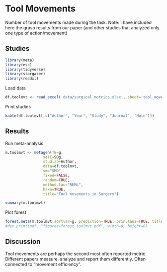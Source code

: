
# **Tool Movements**

Number of tool movements made during the task. Note: I have included here the grasp results from our paper (and other studies that analyzed only one type of action/movement)

## Studies

```r
library(meta)
library(esc)
library(tidyverse)
library(stargazer)
library(readxl)
```
Load data
```r
df.toolmvt <- read_excel('data/surgical_metrics.xlsx', sheet='tool_movements')
```
Print studies
```r
kable(df.toolmvt[,c("Author", "Year", "Study", "Journal", "Note")])
```
## Results
Run meta-analysis
```r
m.toolmvt <- metagen(TE=g,
                 seTE=SDg,
                 studlab=Author,
                 data=df.toolmvt,
                 sm="SMD",
                 fixed=FALSE,
                 random=TRUE,
                 method.tau="REML",
                 hakn=TRUE,
                 title="Tool movements in Surgery")
```
```r
summary(m.toolmvt)
```

Plot forest
```r
forest.meta(m.toolmvt,sortvar=g, prediction=TRUE, prin.tau2=TRUE, title="Tool movements in Surgery")
#dev.print(pdf, "figures/forest_toolmvt.pdf", width=8, height=8)
```

## Discussion
Tool movements are perhaps the second most often reported metric. Different papers measure, analyze and report them differently. Often connected to "movement efficiency".
